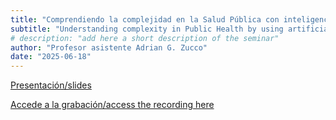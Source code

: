 ```yaml
---
title: "Comprendiendo la complejidad en la Salud Pública con inteligencia artificial y registros poblacionales"
subtitle: "Understanding complexity in Public Health by using artificial intelligence and population-based registers" 
# description: "add here a short description of the seminar" 
author: "Profesor asistente Adrian G. Zucco"
date: "2025-06-18"
---
```


[Presentación/slides](2025-06-18.pdf)

[Accede a la grabación/access the recording
here](https://youtu.be/VVGw_W4zx44)
